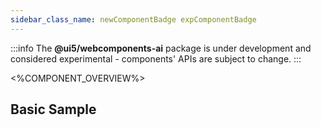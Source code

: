 ```yaml
---
sidebar_class_name: newComponentBadge expComponentBadge
---
```




:::info
The **@ui5/webcomponents-ai** package is under development and considered experimental - components' APIs are subject to change.
:::



<%COMPONENT_OVERVIEW%>

## Basic Sample
<Basic />